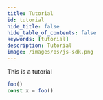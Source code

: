 ```yaml
---
title: Tutorial
id: tutorial
hide_title: false
hide_table_of_contents: false
keywords: [tutorial]
description: Tutorial
image: /images/os/js-sdk.png
---
```


This is a tutorial

```js 
foo()
const x = foo()
```

```ts file=../../../release/src/types/index.ts#L1:L5
```

